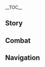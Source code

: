 {{CharacterTabs}}
{{LanguageTabs}}
{{Stub|1={{Meta/VO|tl=1|rm=1|Chinese}}}}
__TOC__
==Story==
{{VO/Story
|character           = Candace
|language            = zh
|language_s          = zh
|language_t          = zh-tw
|name_s              = 坎蒂丝
|name_t              = 坎蒂絲

<!-- Hello -->
|vo_01_01_title_s    = 初次见面…
|vo_01_01_title_t    = 初次見面…
|vo_01_01_subtitle   = Hello
|vo_01_01_file       = VO_{language}{character} Hello.ogg
|vo_01_01_tx_s       = 你好呀，远道而来的旅行者，夜晚的沙漠可是很严酷的，不如就在敝处稍住一晚吧，由我来照看你的无梦之夜。
|vo_01_01_tx_t       = {{MC|你|妳}}好呀，遠道而來的旅行者，夜晚的沙漠可是很嚴酷的，不如就在敝處稍住一晚吧，由我來照看{{MC|你|妳}}的無夢之夜。
|vo_01_01_rm         = 
|vo_01_01_tl         = 

<!-- Chats -->
|vo_02_01_title_s    = 闲聊・盾与枪
|vo_02_01_title_t    = 閒聊・盾與槍
|vo_02_01_subtitle   = Chat: Spear and Shield
|vo_02_01_file       = VO_{language}{character} Chat - Spear and Shield.ogg
|vo_02_01_tx_s       = 为了保护珍贵之物，只有盾是不够的。所以…我才会握起枪。
|vo_02_01_tx_t       = 為了保護珍貴之物，只有盾是不夠的。所以…我才會握起槍。
|vo_02_01_rm         = 
|vo_02_01_tl         = 

|vo_02_02_title_s    = 闲聊・生活
|vo_02_02_title_t    = 閒聊・生活
|vo_02_02_subtitle   = Chat: Life
|vo_02_02_file       = VO_{language}{character} Chat - Life.ogg
|vo_02_02_tx_s       = 希望每个人都平安无事。只要能维持这样的生活，我就心满意足了…
|vo_02_02_tx_t       = 希望每個人都平安無事。只要能維持這樣的生活，我就心滿意足了…
|vo_02_02_rm         = 
|vo_02_02_tl         = 

|vo_02_03_title_s    = 闲聊・愿望
|vo_02_03_title_t    = 閒聊・願望
|vo_02_03_subtitle   = Chat: Wishes
|vo_02_03_file       = VO_{language}{character} Chat - Wishes.ogg
|vo_02_03_tx_s       = 无论以怎样的方法，我都希望守护住那些重要的东西。尽管有时…这会是一种奢望。
|vo_02_03_tx_t       = 無論以怎樣的方法，我都希望守護住那些重要的東西。儘管有時…這會是一種奢望。
|vo_02_03_rm         = 
|vo_02_03_tl         = 

<!-- Weather -->
|vo_03_01_title_s    = 下雨的时候…
|vo_03_01_title_t    = 下雨的時候…
|vo_03_01_subtitle   = When It Rains
|vo_03_01_file       = VO_{language}{character} When It Rains.ogg
|vo_03_01_tx_s       = 可别着凉了。
|vo_03_01_tx_t       = 可別著涼了。
|vo_03_01_rm         = 
|vo_03_01_tl         = 

|vo_03_02_title_s    = 打雷的时候…
|vo_03_02_title_t    = 打雷的時候…
|vo_03_02_subtitle   = When Thunder Strikes
|vo_03_02_file       = VO_{language}{character} When Thunder Strikes.ogg
|vo_03_02_tx_s       = 雷声隆隆&mdash;&mdash;会让你害怕吗？
|vo_03_02_tx_t       = 雷聲轟隆&mdash;&mdash;會讓{{MC|你|妳}}害怕嗎？
|vo_03_02_rm         = 
|vo_03_02_tl         = 

|vo_03_03_title_s    = 下雪的时候…
|vo_03_03_title_t    = 下雪的時候…
|vo_03_03_subtitle   = When It Snows
|vo_03_03_file       = VO_{language}{character} When It Snows.ogg
|vo_03_03_tx_s       = 这些白色的东西，冰冰凉凉的…
|vo_03_03_tx_t       = 這些白色的東西，冰冰涼涼的…
|vo_03_03_rm         = 
|vo_03_03_tl         = 

|vo_03_04_title_s    = 刮大风了…
|vo_03_04_title_t    = 颳大風了…
|vo_03_04_subtitle   = When the Wind Is Blowing
|vo_03_04_file       = VO_{language}{character} When the Wind Is Blowing.ogg
|vo_03_04_tx_s       = 在沙漠里，这样的风会吹起沙暴，得小心了。
|vo_03_04_tx_t       = 在沙漠裡，這樣的風會吹起沙暴，得小心了。
|vo_03_04_rm         = 
|vo_03_04_tl         = 

|vo_03_05_title_s    = 在沙漠的时候…
|vo_03_05_title_t    = 在沙漠的時候…
|vo_03_05_subtitle   = In the Desert
|vo_03_05_file       = VO_{language}{character} In the Desert.ogg
|vo_03_05_tx_s       = 我就在你身旁。若你不放心的话，就请牵着我的手吧。
|vo_03_05_tx_t       = 我就在{{MC|你|妳}}身旁。若{{MC|你|妳}}不放心的話，就請牽著我的手吧。
|vo_03_05_rm         = 
|vo_03_05_tl         = 

<!-- Greetings -->
|vo_04_01_title_s    = 早上好…
|vo_04_01_title_t    = 早安…
|vo_04_01_subtitle   = Good Morning
|vo_04_01_file       = VO_{language}{character} Good Morning.ogg
|vo_04_01_tx_s       = 早上好啊，不知旅者昨夜可曾安然入眠？
|vo_04_01_tx_t       = 早安啊，不知旅者昨夜可曾安然入眠？
|vo_04_01_rm         = 
|vo_04_01_tl         = 

|vo_04_02_title_s    = 中午好…
|vo_04_02_title_t    = 午安…
|vo_04_02_subtitle   = Good Afternoon
|vo_04_02_file       = VO_{language}{character} Good Afternoon.ogg
|vo_04_02_tx_s       = 已经是中午了，天上明眸之光灼然炫目，不如找个荫凉处歇息一下吧。
|vo_04_02_tx_t       = 已經是中午了，天上明眸之光灼然炫目，不如找個蔭涼處歇息一下吧。
|vo_04_02_rm         = 
|vo_04_02_tl         = 

|vo_04_03_title_s    = 晚上好…
|vo_04_03_title_t    = 晚上好…
|vo_04_03_subtitle   = Good Evening
|vo_04_03_file       = VO_{language}{character} Good Evening.ogg
|vo_04_03_tx_s       = 夜晚啊，在那光芒褪尽的诸多帷帐之后，藏着多少难言的隐秘呢…
|vo_04_03_tx_t       = 夜晚啊，在那光芒褪盡的諸多帷帳之後，藏著多少難言的隱秘呢…
|vo_04_03_rm         = 
|vo_04_03_tl         = 

|vo_04_04_title_s    = 晚安…
|vo_04_04_title_t    = 晚安…
|vo_04_04_subtitle   = Good Night
|vo_04_04_file       = VO_{language}{character} Good Night.ogg
|vo_04_04_tx_s       = 嗯，确实已经到休息的时间了，你先去睡吧。我吗？离我入睡的时候还早，夜晚虽然美丽却也危险，我得好好帮你守夜才行啊。
|vo_04_04_tx_t       = 嗯，確實已經到休息的時間了，{{MC|你|妳}}先去睡吧。我嗎？離我入睡的時候還早，夜晚雖然美麗卻也危險，我得好好幫{{MC|你|妳}}守夜才行啊。
|vo_04_04_rm         = 
|vo_04_04_tl         = 

<!-- About -->
|vo_05_01_title_s    = 关于坎蒂丝自己・瞳色
|vo_05_01_title_t    = 關於坎蒂絲自己・瞳色
|vo_05_01_subtitle   = About {character}: Eye Color
|vo_05_01_file       = VO_{language}{character} About {character} - Eye Color.ogg
|vo_05_01_tx_s       = 很奇怪吗，不管是琥珀色还是蔚蓝色，应该都还算常见的瞳色吧…
|vo_05_01_tx_t       = 很奇怪嗎？不管是琥珀色還是蔚藍色，應該都還算常見的瞳色吧…
|vo_05_01_rm         = 
|vo_05_01_tl         = 

|vo_05_02_title_s    = 关于坎蒂丝自己・阿如村
|vo_05_02_title_t    = 關於坎蒂絲自己・阿如村
|vo_05_02_subtitle   = About {character}: Aaru Village
|vo_05_02_file       = VO_{language}{character} About {character} - Aaru Village.ogg
|vo_05_02_tx_s       = 我自小就在阿如村出生长大，在我尚且懵懂之时就知道，将来一定会从祖父手中接过守护阿如村的职责…如今，这已是我欣然接受的天职了。
|vo_05_02_tx_t       = 我自小就在阿如村出生長大，在我尚且懵懂之時就知道，將來一定會從祖父手中接過守護阿如村的職責…如今，這已是我欣然接受的天職了。
|vo_05_02_rm         = 
|vo_05_02_tl         = 

|vo_05_03_title_s    = 关于坎蒂丝自己・父母
|vo_05_03_title_t    = 關於坎蒂絲自己・父母
|vo_05_03_friendship = 4
|vo_05_03_subtitle   = About {character}: Parents
|vo_05_03_file       = VO_{language}{character} About {character} - Parents.ogg
|vo_05_03_tx_s       = 我的父亲是教令院的学者，当时为了研究才到了阿如村，也由此和我的母亲相遇。关于母亲的事，我全是从父亲口中得知的…在我出生那日，母亲就走入永夜之中了…
|vo_05_03_tx_t       = 我的父親是教令院的學者，當時為了研究才到了阿如村，也由此和我的母親相遇。關於母親的事，我全是從父親口中得知的…在我出生那日，母親就走入永夜之中了…
|vo_05_03_rm         = 
|vo_05_03_tl         = 

<!-- About Us -->
|vo_06_01_title_s    = 关于我们・主客
|vo_06_01_title_t    = 關於我們・主客
|vo_06_01_quest      = King Deshret and the Three Magi
|vo_06_01_subtitle   = About Us: Hosting Guests
|vo_06_01_file       = VO_{language}{character} About Us - Hosting Guests.ogg
|vo_06_01_tx_s       = 你永远是阿如村的客人，无论何时，若是在旅途中觉得困倦疲累，你都可以到这儿来歇息一会儿。阿如村永远欢迎你…我永远会欢迎你。
|vo_06_01_tx_t       = {{MC|你|妳}}永遠是阿如村的客人，無論何時，若是在旅途中覺得困倦疲累，{{MC|你|妳}}都可以到這裡來歇息一下。阿如村永遠歡迎{{MC|你|妳}}…我永遠會歡迎{{MC|你|妳}}。
|vo_06_01_rm         = 
|vo_06_01_tl         = 

|vo_06_02_title_s    = 关于我们・宝匣之中
|vo_06_02_title_t    = 關於我們・寶匣之中
|vo_06_02_friendship = 6
|vo_06_02_subtitle   = About Us: Treasure in the Chest
|vo_06_02_file       = VO_{language}{character} About Us - Treasure in the Chest.ogg
|vo_06_02_tx_s       = 据说每个人心中都有一个宝匣，他们将珍视之物装入匣中，花上一生的时间好好守护。这样想要守护的东西，在我的宝匣之中也有许多，要猜猜看都有什么吗？
|vo_06_02_tx_t       = 據說每個人心中都有一個寶匣，他們將珍視之物裝入匣中，花上一生的時間好好守護。這樣想要守護的東西，在我的寶匣之中也有許多，要猜猜看都有什麼嗎？
|vo_06_02_rm         = 
|vo_06_02_tl         = 

<!-- Miscellany I -->
|vo_07_01_title_s    = 关于「神之眼」…
|vo_07_01_title_t    = 關於「神之眼」…
|vo_07_01_friendship = 4
|vo_07_01_subtitle   = About the [[Vision]]
|vo_07_01_file       = VO_{language}{character} About the Vision.ogg
|vo_07_01_tx_s       = 在我获得「神之眼」的时候，村里不少人都说这是阿赫玛尔的恩眷…但对我来说这并不重要。无论有没有神明的恩赐，我都会履行「守护者」的职责。
|vo_07_01_tx_t       = 在我獲得「神之眼」的時候，村裡不少人都說這是阿赫瑪爾的恩眷…但對我來說這並不重要。無論有沒有神明的恩賜，我都會履行「守護者」的職責。
|vo_07_01_rm         = 
|vo_07_01_tl         = 

|vo_07_02_title_s    = 有什么想要分享…
|vo_07_02_title_t    = 有什麼想要分享…
|vo_07_02_subtitle   = Something to Share
|vo_07_02_file       = VO_{language}{character} Something to Share.ogg
|vo_07_02_tx_s       = 我很喜欢在阿如村度过的日子。同时，在这里度过的每一天也都在提醒我，如果我因为松懈失察而酿成大错的话，就再也无法回到这样的生活了。
|vo_07_02_tx_t       = 我很喜歡在阿如村度過的日子。同時，在這裡度過的每一天也都在提醒我，如果我因為鬆懈失察而釀成大錯的話，就再也無法回到這樣的生活了。
|vo_07_02_rm         = 
|vo_07_02_tl         = 

|vo_07_03_title_s    = 感兴趣的见闻…
|vo_07_03_title_t    = 感興趣的見聞…
|vo_07_03_subtitle   = Interesting Things
|vo_07_03_file       = VO_{language}{character} Interesting Things.ogg
|vo_07_03_tx_s       = 你有在旅行的途中见过枣椰吗，村里的人经常把它们摘回来做成糖果吃，味道非常甜美。如果感兴趣的话，你也尝尝看吧。
|vo_07_03_tx_t       = {{MC|你|妳}}有在旅行的途中見過棗椰嗎？村裡的人經常把它們摘回來做成糖果吃，味道非常甜美。如果感興趣的話，{{MC|你|妳}}也嚐嚐看吧。
|vo_07_03_rm         = 
|vo_07_03_tl         = 

<!-- About Others -->
|vo_08_01_title_s    = 关于小吉祥草王…
|vo_08_01_title_t    = 關於小吉祥草王…
|vo_08_01_friendship = 4
|vo_08_01_subtitle   = About [[Lesser Lord Kusanali]]
|vo_08_01_file       = VO_{language}{character} About Lesser Lord Kusanali.ogg
|vo_08_01_tx_s       = 草神啊…作为阿赫玛尔血脉延续的我既然能在此安然生存，或许也仰赖她的仁慈吧。不过，虽说心中怀有淡薄的感激之念，但我毕竟是沙漠的子嗣…
|vo_08_01_tx_t       = 草神啊…作為阿赫瑪爾血脈延續的我既然能在此安然生存，或許也仰賴她的仁慈吧。不過，雖說心中懷有淡薄的感激之念，但我畢竟是沙漠的子嗣…
|vo_08_01_rm         = 
|vo_08_01_tl         = 

|vo_08_02_title_s    = 关于莱依拉…
|vo_08_02_title_t    = 關於萊依拉…
|vo_08_02_friendship = 4
|vo_08_02_quest      = Akasha Pulses, the Kalpa Flame Rises
|vo_08_02_subtitle   = About [[Layla]]
|vo_08_02_file       = VO_{language}{character} About Layla.ogg
|vo_08_02_tx_s       = 「状若梦游的古怪少女」么…我确实在防沙壁附近看到过，虽然完全听不懂她说的话和写在纸上的一堆算式…不过，她似乎说完那些心情变好了许多。或许这是她排解心中压力的方式吧。
|vo_08_02_tx_t       = 「狀若夢遊的古怪少女」嗎…我確實在防沙壁附近看到過，雖然完全聽不懂她說的話和寫在紙上的一堆算式…不過，她似乎說完那些心情變好了許多。或許這是她排解心中壓力的方式吧。
|vo_08_02_rm         = 
|vo_08_02_tl         = 

|vo_08_03_title_s    = 关于艾尔海森…
|vo_08_03_title_t    = 關於艾爾海森…
|vo_08_03_friendship = 4
|vo_08_03_subtitle   = About [[Alhaitham]]
|vo_08_03_file       = VO_{language}{character} About Alhaitham.ogg
|vo_08_03_tx_s       = 真是奇怪的须弥学者，跟我接触过的其他学者都有些不太一样，他的想法与见解都很独到…希望他的这份锐利，不会打扰到阿如村的安宁吧。
|vo_08_03_tx_t       = 真是奇怪的須彌學者，跟我接觸過的其他學者都有些不太一樣，他的想法與見解都很獨到…希望他的這份銳利，不會打擾到阿如村的安寧吧。
|vo_08_03_rm         = 
|vo_08_03_tl         = 

|vo_08_04_title_s    = 关于赛诺…
|vo_08_04_title_t    = 關於賽諾…
|vo_08_04_friendship = 4
|vo_08_04_subtitle   = About [[Cyno]]
|vo_08_04_file       = VO_{language}{character} About Cyno.ogg
|vo_08_04_tx_s       = 教令院的大风纪官…之前很少到防沙壁的这一侧来，最近却常常出现。关于他，镀金旅团里似乎流传着一些相当可怕的传说…
|vo_08_04_tx_t       = 教令院的大風紀官…之前很少到防沙壁的這一側來，最近卻常常出現。關於他，鍍金旅團裡似乎流傳著一些相當可怕的傳說…
|vo_08_04_rm         = 
|vo_08_04_tl         = 

|vo_08_05_title_s    = 关于迪希雅…
|vo_08_05_title_t    = 關於迪希雅…
|vo_08_05_friendship = 4
|vo_08_05_subtitle   = About [[Dehya]]
|vo_08_05_file       = VO_{language}{character} About Dehya.ogg
|vo_08_05_tx_s       = 迪希雅，她每次带着镀金旅团的人在阿如村寄宿的时候，都能约束好手下的行动，可以说…给我免了很多麻烦。迪希雅小姐，跟看上去大大咧咧的样子不同，是个非常可爱的人哦。
|vo_08_05_tx_t       = 迪希雅，她每次帶著鍍金旅團的人在阿如村寄宿的時候，都能約束好手下的行動，可以說…幫我省了很多麻煩。迪希雅小姐，跟看起來大大咧咧的樣子不同，是個非常可愛的人哦。
|vo_08_05_rm         = 
|vo_08_05_tl         = 

<!-- More About -->
|vo_09_01_title_s    = 想要了解坎蒂丝・其一
|vo_09_01_title_t    = 想要瞭解坎蒂絲・其一
|vo_09_01_subtitle   = More About {character}: I
|vo_09_01_file       = VO_{language}{character} More About {character} - 01.ogg
|vo_09_01_tx_s       = 想要了解我的事情吗…那算不上是一个好故事，但要是你执意想听的话…那就在入夜之后，由我在篝火边为你讲述吧。
|vo_09_01_tx_t       = 想要瞭解我的事情嗎…那算不上是一個好故事，但要是{{MC|你|妳}}執意想聽的話…那就在入夜之後，由我在篝火邊為{{MC|你|妳}}講述吧。
|vo_09_01_rm         = 
|vo_09_01_tl         = 

|vo_09_02_title_s    = 想要了解坎蒂丝・其二
|vo_09_02_title_t    = 想要瞭解坎蒂絲・其二
|vo_09_02_friendship = 3
|vo_09_02_subtitle   = More About {character}: II
|vo_09_02_file       = VO_{language}{character} More About {character} - 02.ogg
|vo_09_02_tx_s       = 我们是失去了神明庇护的一族，对我们而言，谎言不是什么敌人，没有明天才是。怀揣谎言行走于痛苦的荆棘之路上，说不定…说不定比自顾自拥抱真相死去的人要高尚一些呢…
|vo_09_02_tx_t       = 我們是失去了神明庇護的一族，對我們而言，謊言不是什麼敵人，沒有明天才是。懷揣謊言行走於痛苦的荊棘之路上，說不定…說不定比自顧自擁抱真相死去的人要高尚一些呢…
|vo_09_02_rm         = 
|vo_09_02_tl         = 

|vo_09_03_title_s    = 想要了解坎蒂丝・其三
|vo_09_03_title_t    = 想要瞭解坎蒂絲・其三
|vo_09_03_friendship = 4
|vo_09_03_subtitle   = More About {character}: III
|vo_09_03_file       = VO_{language}{character} More About {character} - 03.ogg
|vo_09_03_tx_s       = 即使到现在，也有人相信赤王有朝一日能够复活，但那是不可能的。一切的过去都如同被吹拂的砂砾，对过往之事来说，随风而去才是最好的归宿。
|vo_09_03_tx_t       = 即使到現在，也有人相信赤王有朝一日能夠復活，但那是不可能的。一切的過去都如同被吹拂的砂礫，對過往之事來說，隨風而去才是最好的歸宿。
|vo_09_03_rm         = 
|vo_09_03_tl         = 

|vo_09_04_title_s    = 想要了解坎蒂丝・其四
|vo_09_04_title_t    = 想要瞭解坎蒂絲・其四
|vo_09_04_friendship = 5
|vo_09_04_subtitle   = More About {character}: IV
|vo_09_04_file       = VO_{language}{character} More About {character} - 04.ogg
|vo_09_04_tx_s       = 我的盾牌？喔，如果按照村外人的说法，这面盾牌上可是有着「贝努」的祝福呢，只要拿着这面盾牌，沙漠里的每一颗沙砾都是我的斥候，沙暴也任我驱使…这其实都是外人的臆想。但无论如何，对我来说…至少这面盾牌用得挺顺手的。
|vo_09_04_tx_t       = 我的盾牌？喔，如果按照村外人的說法，這面盾牌上可是有著「貝努」的祝福喔，只要拿著這面盾牌，沙漠裡的每一顆沙礫都是我的斥候，沙暴也任我驅使…這其實都是外人的臆想。但無論如何，對我來說…至少這面盾牌滿好用的。
|vo_09_04_rm         = 
|vo_09_04_tl         = 

|vo_09_05_title_s    = 想要了解坎蒂丝・其五
|vo_09_05_title_t    = 想要瞭解坎蒂絲・其五
|vo_09_05_friendship = 6
|vo_09_05_subtitle   = More About {character}: V
|vo_09_05_file       = VO_{language}{character} More About {character} - 05.ogg
|vo_09_05_tx_s       = 我真想用这只琥珀色的眼睛，预见你的未来…我想，它大概会是一片金黄，介于阳光和黄金之间，是充满希望的颜色。你的前路一定会顺利，我由衷祝福着它。
|vo_09_05_tx_t       = 我真想用這隻琥珀色的眼睛，預見{{MC|你|妳}}的未來…我想，它大概會是一片金黃，介於陽光和黃金之間，是充滿希望的顏色。{{MC|你|妳}}的前路一定會順利，我由衷祝福著它。
|vo_09_05_rm         = 
|vo_09_05_tl         = 

<!-- Miscellany II -->
|vo_10_01_title_s    = 坎蒂丝的爱好…
|vo_10_01_title_t    = 坎蒂絲的愛好…
|vo_10_01_subtitle   = {character}'s Hobbies
|vo_10_01_file       = VO_{language}{character} Hobbies.ogg
|vo_10_01_tx_s       = 在村中散步就是我最喜欢做的事。看到一切都好，就让人觉得今日犹如昨天，昨天犹如过去，而过去又总是好的。
|vo_10_01_tx_t       = 在村中散步就是我最喜歡做的事。看到一切都好，就讓人覺得今日猶如昨天，昨天猶如過去，而過去又總是好的。
|vo_10_01_rm         = 
|vo_10_01_tl         = 

|vo_10_02_title_s    = 坎蒂丝的烦恼…
|vo_10_02_title_t    = 坎蒂絲的煩惱…
|vo_10_02_friendship = 6
|vo_10_02_subtitle   = {character}'s Troubles
|vo_10_02_file       = VO_{language}{character} Troubles.ogg
|vo_10_02_tx_s       = 偶尔还是会有不长眼的宵小之徒，企图打扰阿如村的宁静。或许…只将那些家伙赶进全是魔兽的山谷里还是太过仁慈了，怎么样，你有更好的建议吗？
|vo_10_02_tx_t       = 偶爾還是會有不長眼的宵小之徒，企圖打擾阿如村的寧靜。或許…只將那些傢伙趕進全是魔獸的山谷裡還是太過仁慈了，怎麼樣，{{MC|你|妳}}有更好的建議嗎？
|vo_10_02_rm         = 
|vo_10_02_tl         = 

|vo_10_03_title_s    = 喜欢的食物…
|vo_10_03_title_t    = 喜歡的食物…
|vo_10_03_subtitle   = Favorite Food
|vo_10_03_file       = VO_{language}{character} Favorite Food.ogg
|vo_10_03_tx_s       = 对我来说…食物的分量比口味更重要。在沙漠里生活需要耗费比想象中更多的体力，一天的劳累过后，没有比吃饱肚子更为惬意的事了吧。
|vo_10_03_tx_t       = 對我來說…食物的分量比口味更重要。在沙漠裡生活需要耗費比想像中更多的體力，一天的勞累過後，沒有比吃飽肚子更為愜意的事了吧。
|vo_10_03_rm         = 
|vo_10_03_tl         = 

|vo_10_04_title_s    = 讨厌的食物…
|vo_10_04_title_t    = 討厭的食物…
|vo_10_04_subtitle   = Least Favorite Food
|vo_10_04_file       = VO_{language}{character} Least Favorite Food.ogg
|vo_10_04_tx_s       = 倒也没到讨厌的程度，不过相较于肉，鱼吃起来确实非常麻烦…可能也是在沙漠中很少吃鱼的关系吧，我对于那种将刺从鱼肉中剔除的工作并不擅长…让你见笑了。
|vo_10_04_tx_t       = 倒也沒到討厭的程度，不過相較於肉，魚吃起來確實非常麻煩…可能也是在沙漠中很少吃魚的關係吧，我對於那種將刺從魚肉中剔除的工作並不擅長…讓{{MC|你|妳}}見笑了。
|vo_10_04_rm         = 
|vo_10_04_tl         = 

<!-- Receiving a Gift -->
|vo_10_05_title_s    = 收到赠礼・其一
|vo_10_05_title_t    = 收到贈禮・其一
|vo_10_05_subtitle   = Receiving a Gift: I
|vo_10_05_file       = VO_{language}{character} Receiving a Gift - 01.ogg
|vo_10_05_tx_s       = 好吃极了，为做出这样的美食，你想必付出了相当的努力吧。
|vo_10_05_tx_t       = 好吃極了，為做出這樣的美食，{{MC|你|妳}}想必付出了相當的努力吧。
|vo_10_05_rm         = 
|vo_10_05_tl         = 

|vo_10_06_title_s    = 收到赠礼・其二
|vo_10_06_title_t    = 收到贈禮・其二
|vo_10_06_subtitle   = Receiving a Gift: II
|vo_10_06_file       = VO_{language}{character} Receiving a Gift - 02.ogg
|vo_10_06_tx_s       = 明明是四处漂泊的旅人，你做的饭，却有家的味道呢。
|vo_10_06_tx_t       = 明明是四處漂泊的旅人，{{MC|你|妳}}做的飯，卻有家的味道呢。
|vo_10_06_rm         = 
|vo_10_06_tl         = 

|vo_10_07_title_s    = 收到赠礼・其三
|vo_10_07_title_t    = 收到贈禮・其三
|vo_10_07_subtitle   = Receiving a Gift: III
|vo_10_07_file       = VO_{language}{character} Receiving a Gift - 03.ogg
|vo_10_07_tx_s       = 或许是我对可食用之物的定义太过保守…
|vo_10_07_tx_t       = 或許是我對可食用之物的定義太過保守…
|vo_10_07_rm         = 
|vo_10_07_tl         = 

<!-- Birthday -->
|vo_11_01_title_s    = 生日…
|vo_11_01_title_t    = 生日…
|vo_11_01_subtitle   = Birthday
|vo_11_01_file       = VO_{language}{character} Birthday.ogg
|vo_11_01_tx_s       = 祝你生日快乐！多了不起啊，你在过去某年某月的这一天出生了。有什么想要实现的愿望吗。如果要去险远之处，我就作你旅途的护卫。若是想稍作休息，那就来阿如村，我用最好的烤肉和饮料招待你。
|vo_11_01_tx_t       = 祝{{MC|你|妳}}生日快樂！多了不起啊，{{MC|你|妳}}在過去某年某月的這一天出生了。有什麼想要實現的願望嗎？如果要去險遠之處，我就作{{MC|你|妳}}旅途的護衛。若是想稍作休息，那就來阿如村，我用最好的烤肉和飲料招待{{MC|你|妳}}。
|vo_11_01_rm         = 
|vo_11_01_tl         = 

<!-- Feelings About Ascension -->
|vo_12_01_title_s    = 突破的感受・起
|vo_12_01_title_t    = 突破的感受・起
|vo_12_01_ascension  = 1
|vo_12_01_subtitle   = Feelings About Ascension: Intro
|vo_12_01_file       = VO_{language}{character} Feelings About Ascension -  01.ogg
|vo_12_01_tx_s       = 感觉到了更坚实的力量，希望我可以保护更多…
|vo_12_01_tx_t       = 感覺到了更堅實的力量，希望我可以保護更多…
|vo_12_01_rm         = 
|vo_12_01_tl         = 

|vo_12_02_title_s    = 突破的感受・承
|vo_12_02_title_t    = 突破的感受・承
|vo_12_02_ascension  = 2
|vo_12_02_subtitle   = Feelings About Ascension: Building Up
|vo_12_02_file       = VO_{language}{character} Feelings About Ascension -  02.ogg
|vo_12_02_tx_s       = 更坚固的盾，和更锋利的枪。我曾听说过一个枪和盾的故事…不，我不会做出枪盾相击的尝试。
|vo_12_02_tx_t       = 更堅固的盾、和更鋒利的槍。我曾聽說過一個槍和盾的故事…不，我不會做出槍盾相擊的嘗試。
|vo_12_02_rm         = 
|vo_12_02_tl         = 

|vo_12_03_title_s    = 突破的感受・转
|vo_12_03_title_t    = 突破的感受・轉
|vo_12_03_ascension  = 4
|vo_12_03_subtitle   = Feelings About Ascension: Climax
|vo_12_03_file       = VO_{language}{character} Feelings About Ascension -  03.ogg
|vo_12_03_tx_s       = 人在「现在」获得的力量，或许都是为了应对「将来」的不安。就像我过去锻炼枪术和持盾的技巧，实际上都是为了守护现在的安稳。
|vo_12_03_tx_t       = 人在「現在」獲得的力量，或許都是為了應對「將來」的不安。就像我過去鍛煉槍術和持盾的技巧，實際上都是為了守護現在的安穩。
|vo_12_03_rm         = 
|vo_12_03_tl         = 

|vo_12_04_title_s    = 突破的感受・合
|vo_12_04_title_t    = 突破的感受・合
|vo_12_04_ascension  = 6
|vo_12_04_subtitle   = Feelings About Ascension: Conclusion
|vo_12_04_file       = VO_{language}{character} Feelings About Ascension -  04.ogg
|vo_12_04_tx_s       = 现在的我，已经可以站在你的身前，替你挡下所有的危险。如果你相信我的话，就请闭上双眼，将敌人交给我吧。
|vo_12_04_tx_t       = 現在的我，已經可以站在{{MC|你|妳}}的身前，替{{MC|你|妳}}擋下所有的危險。如果{{MC|你|妳}}相信我的話，就請閉上雙眼，將敵人交給我吧。
|vo_12_04_rm         = 
|vo_12_04_tl         = 
}}

==Combat==
{{Combat VO
|character              = Candace
|language               = zh

<!-- Elemental Skill -->
|skill_1_tx_s           = 破！
|skill_1_tx_t           = 破！
|skill_1_rm             = Pò!
|skill_1_tl             = Break!
|skill_2_tx_s           = 走开！
|skill_2_tx_t           = 走開！
|skill_2_rm             = Zǒukāi!
|skill_2_tl             = Go away!
|skill_3_tx_s           = 来吧！
|skill_3_tx_t           = 來吧！
|skill_3_rm             = Lái ba!
|skill_3_tl             = Come at me!
|skill_4_tx_s           = 坠刺！
|skill_4_tx_t           = 墜刺！
|skill_4_rm             = Zhuìcì!
|skill_4_tl             = Plummeting lance!
|skill_5_tx_s           = 不过如此！
|skill_5_tx_t           = 不過如此！
|skill_5_rm             = Bùguò rǔcǐ!
|skill_5_tl             = This is nothing!
|skill_6_tx_s           = 有破绽！
|skill_6_tx_t           = 有破綻！
|skill_6_rm             = Yǒu pòzhǎn!
|skill_6_tl             = An opening!

<!-- Elemental Burst -->
|burst_1_tx_s           = 听取我的战祷！
|burst_1_tx_t           = 聽取我的戰禱！
|burst_1_rm             = Tīngqǔ wǒ de zhàndǎo!
|burst_1_tl             = Listen to my war-prayer!
|burst_2_tx_s           = 赐予我们祝福！
|burst_2_tx_t           = 賜予我們祝福！
|burst_2_rm             = Cìyú wǒmen de zhùfú!
|burst_2_tl             = Grant us your blessing!
|burst_3_tx_s           = 此为守护之战！
|burst_3_tx_t           = 此為守護之戰！
|burst_3_rm             = Cǐ wéi shǒuhù zhī zhàn!
|burst_3_tl             = This is a battle of protection!

<!-- Sprint Start -->
|sprint-s_1_file        = Sprint Start 01,Sprint Start 02,Sprint Start 03

<!-- Sprint End -->
|sprint-e_1_file        = 

<!-- Deploying Wind Glider -->
|glider_1_file          = Deploying Wind Glider 01,Deploying Wind Glider 02,Deploying Wind Glider 03

<!-- Opening Treasure Chest -->
|chest_1_tx_s           = 都是些有用之物呀…
|chest_1_tx_t           = 都是些有用之物呀…
|chest_1_rm             = Dōu shì xiē yǒuyòng zhī wù ya...
|chest_1_tl             = All these useful things...
|chest_2_tx_s           = 怎么样，有看得上眼的么？
|chest_2_tx_t           = 怎麼樣，有看得上眼的嗎？
|chest_2_rm_s           = Zěnmeyàng, yǒu kàn de shàngyǎn de me?
|chest_2_rm_t           = Zěnmeyàng, yǒu kàn de shàngyǎn de ma?
|chest_2_tl             = What do you think? Anything look interesting?
|chest_3_tx_s           = 希望里面有能帮上你的东西。
|chest_3_tx_t           = 希望裡面有能幫上{{MC|你|妳}}的東西。
|chest_3_rm_s           = Xīwàng lǐmiàn yǒu néng bāngshàng nǐ de dōngxi.
|chest_3_rm_t           = Xīwàng lǐmiàn yǒu néng bāngshàng nǐ de dōngxī.
|chest_3_tl             = I hope you find something helpful in there.

<!-- Low HP -->
|low-hp_1_tx_s          = 不用手下留情了。
|low-hp_1_tx_t          = 不用手下留情了。
|low-hp_1_rm            = Bùyòng shǒuxià-liúqíngle.
|low-hp_1_tl            = I don't need to hold back anymore.
|low-hp_2_tx_s          = 仍不悔改吗？
|low-hp_2_tx_t          = 仍不悔改嗎？
|low-hp_2_rm            = Rēng bù huígǎi ma?
|low-hp_2_tl            = You're still haven't repented?
|low-hp_3_tx_s          = 请你们，滚开…
|low-hp_3_tx_t          = 請你們，滾開…
|low-hp_3_rm            = Qǐng nǐmen, gǔnkāi...
|low-hp_3_tl            = Please... beat it...

<!-- Ally at Low HP -->
|ally-low-hp_1_tx_s     = 好好休息一下…
|ally-low-hp_1_tx_t     = 好好休息一下…
|ally-low-hp_1_rm_s     = Hǎohao xiūxi yīxià...
|ally-low-hp_1_rm_t     = Hǎohao xiūxí yīxià...
|ally-low-hp_1_tl       = Take a proper break...
|ally-low-hp_2_tx_s     = 站我身后吧！
|ally-low-hp_2_tx_t     = 站我身後吧！
|ally-low-hp_2_rm       = Zhàn wǒ shēnhòu ba!
|ally-low-hp_2_tl       = Get behind me!

<!-- Fallen -->
|fallen_1_tx_s          = 仍需磨炼…
|fallen_1_tx_t          = 仍需磨煉…
|fallen_1_rm            = Rēng xū móliàn...
|fallen_1_tl            = I still need training...
|fallen_2_tx_s          = 对不起，我没能守护…
|fallen_2_tx_t          = 對不起，我沒有守護…
|fallen_2_rm_s          = Duìbuqǐ, wǒ méinéng shǒuhù...
|fallen_2_rm_t          = Duìbuqǐ, wǒ méiyǒu shǒuhù...
|fallen_2_tl            = I'm sorry, I couldn't protect us...
|fallen_3_tx_s          = 盾，破碎了…
|fallen_3_tx_t          = 盾，破碎了…
|fallen_3_rm            = Dùn, pòsuìle...
|fallen_3_tl            = My shield... is shattered...

<!-- Light Hit Taken -->
|hit-l_1_tx_s           = 没问题。
|hit-l_1_tx_t           = 沒問題。
|hit-l_1_rm             = Méi wèntí.
|hit-l_1_tl             = No problem.
|hit-l_2_file           = Light Hit Taken 02,Light Hit Taken 03,Light Hit Taken 04,Light Hit Taken 05,Light Hit Taken 06

<!-- Heavy Hit Taken -->
|hit-h_1_tx_s           = 了不起。
|hit-h_1_tx_t           = 了不起。
|hit-h_1_rm             = Liǎobuqǐ.
|hit-h_1_tl             = Not bad.
|hit-h_2_tx_s           = 小伤罢了…
|hit-h_2_tx_t           = 小傷罷了…
|hit-h_2_rm             = Xiǎoshāng bàle...
|hit-h_2_tl             = It's just a small wound...
|hit-h_3_file           = Heavy Hit Taken 03,Heavy Hit Taken 04,Heavy Hit Taken 05,Heavy Hit Taken 06

<!-- Joining Party-->
|join_1_tx_s            = 怎么了，遇到危险了吗？
|join_1_tx_t            = 怎麼了，遇到危險了嗎？
|join_1_rm_s            = Zěnmele, yù dào wēixiǎnle ma?
|join_1_rm_t            = Zěnmele, yù dào wéixiǎnle ma?
|join_1_tl              = What's up? Did you run into any danger?
|join_2_tx_s            = 记得跟紧我哦。
|join_2_tx_t            = 記得跟緊我哦。
|join_2_rm              = Jìde gēnjǐn wǒ o.
|join_2_tl              = Remember to stay close.
|join_3_tx_s            = 我会保证你的安全。
|join_3_tx_t            = 我會保證{{MC|你|妳}}的安全。
|join_3_rm              = Wǒ huì bǎozhèng nǐ de ānquán.
|join_3_tl              = I'll guarantee your safety.

<!-- Character Idles -->
|idle_1_actual_tx_s     = 
|idle_1_actual_tx_t     = 
|idle_2_actual_tx_s     = 
|idle_2_actual_tx_t     = 
|idle_3_file            = Standby 03

<!-- Light Attack -->
|atk-l_1_file           = Light Attack 01,Light Attack 02,Light Attack 03,Light Attack 04,Light Attack 05,Light Attack 06,Light Attack 07

<!-- Mid Attack -->
|atk-m_1_file           = Mid Attack 01,Mid Attack 02,Mid Attack 03

<!-- Heavy Attack -->
|atk-h_1_file           = Heavy Attack 01,Heavy Attack 02,Heavy Attack 03

<!-- Climbing -->
|climb_1_file           = Climbing 01,Climbing 02,Climbing 03,Climbing 04,Climbing 05

<!-- Climbing Breath -->
|climb-b_1_file         = Climbing Breath 01,Climbing Breath 02,Climbing Breath 03

<!-- Jumping -->
|jump_1_file            = Jumping 01,Jumping 02,Jumping 03,Jumping 04,Jumping 05
}}

==Navigation==
{{Character Navbox|type=playable|link type=vo-zh}}